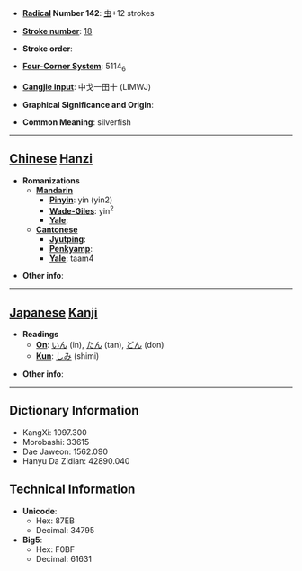 * '''[[Wiktionary:Chinese radical index| Radical]] Number 142''': [[Wiktionary:Chinese radical index 虫|虫]]+12 strokes

* '''[[Wiktionary:Chinese total strokes index|Stroke number]]''': [[Wiktionary:Chinese total strokes index 18|18]]

* '''Stroke order''': 

* '''[[Wiktionary:Chinese four corner index|Four-Corner System]]''': 5114<sub>6</sub>

* '''[[Wiktionary:Chinese Cangjie index|Cangjie input]]''': 中戈一田十 (LIMWJ)

* '''Graphical Significance and Origin''': 

* '''Common Meaning''': silverfish

----

== [[Chinese]] [[Hanzi]] ==

* '''Romanizations'''
** '''[[Mandarin]]'''
*** '''[[Pinyin]]''': yín (yin2)
*** '''[[Wade-Giles]]''': yin<sup>2</sup>
*** '''[[Yale]]''': 
** '''[[Cantonese]]'''
*** '''[[Jyutping]]''':
*** '''[[Penkyamp]]''': 
*** '''[[Yale]]''': taam4

* '''Other info''': 

----

== [[Japanese]] [[Kanji]] ==

* '''Readings'''
** '''[[On]]''': [[いん]] (in), [[たん]] (tan), [[どん]] (don)
** '''[[Kun]]''': [[しみ]] (shimi)

* '''Other info''':  

----

== Dictionary Information ==

* KangXi: 1097.300
* Morobashi: 33615
* Dae Jaweon: 1562.090
* Hanyu Da Zidian: 42890.040

== Technical Information ==

* '''Unicode''':
** Hex: 87EB
** Decimal: 34795
* '''Big5''':
** Hex: F0BF
** Decimal: 61631